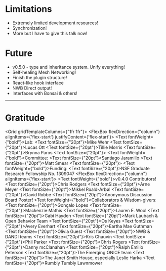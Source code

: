 
# Limitations

- Extremely limited development resources!
- Synchronization!
- More but I have to give this talk now!

# Future

- v0.5.0 - type and inheritance system. Unify everything!
- Self-healing Mesh Networking!
- Finish the plugin structure!
- React-like hook interface
- NWB Direct output!
- Interfaces with Bonsai & others!

---

# Gratitude

<Grid gridTemplateColumns={"1fr 1fr"}>
  <FlexBox flexDirection={"column"} alignItems={'flex-start'} justifyContent={'flex-start'}>
    <Text fontWeight={"bold"}>Lab:</Text>
    <Text fontSize={"20pt"}>Mike Wehr</Text>
    <Text fontSize={"20pt"}>Lucas Ott</Text>
    <Text fontSize={"20pt"}>Tillie Morris</Text>
    <Text fontSize={"20pt"}>Brynna Paros</Text>
    <Text fontSize={"20pt"}></Text>
    <Text fontWeight={"bold"}>Committee:</Text>
    <Text fontSize={"20pt"}>Santiago Jaramillo</Text>
    <Text fontSize={"20pt"}>Matt Smear</Text>
    <Text fontSize={"20pt"}></Text>
    <Text fontWeight={"bold"}>Funding:</Text>
    <Text fontSize={"20pt"}>NSF Graduate Research Fellowship No. 1309047</Text>
  </FlexBox>
  <FlexBox flexDirection={"column"} alignItems={'flex-start'}>
    <Text fontWeight={"bold"}>v0.4.0 Contributors!</Text>
    <Text fontSize={"20pt"}>Chris Rodgers</Text>
    <Text fontSize={"20pt"}>Arne Meyer</Text>
    <Text fontSize={"20pt"}>Mikkel Roald-Arbøl</Text>
    <Text fontSize={"20pt"}>David Robbe</Text>
    <Text fontSize={"20pt"}>Anonymous Discussion Board Poster!</Text>
    <Text fontWeight={"bold"}>Collaborators & Wisdom-givers:</Text>
    <Text fontSize={"20pt"}>Gonçalo Lopes</Text>
    <Text fontSize={"20pt"}>Mackenzie Mathis</Text>
    <Text fontSize={"20pt"}>Lauren E. Wool</Text>
    <Text fontSize={"20pt"}>Gabi Hayden</Text>
    <Text fontSize={"20pt"}>Mark Laubach & Open Behavior Team</Text>
    <Text fontSize={"20pt"}>Os Keyes</Text>
    <Text fontSize={"20pt"}>Avery Everhart</Text>
    <Text fontSize={"20pt"}>Eartha Mae Guthman</Text>
    <Text fontSize={"20pt"}>Olivia Guest</Text>
    <Text fontSize={"20pt"}>NWB & DANDI teams</Text>
    <Text fontSize={"20pt"}>Kris Chauvin</Text>
    <Text fontSize={"20pt"}>Phil Parker</Text>
    <Text fontSize={"20pt"}>Chris Rogers</Text>
    <Text fontSize={"20pt"}>Danny mcClanahan</Text>
    <Text fontSize={"20pt"}>Ralph Emilio Peterson</Text>
    <Text fontSize={"20pt"}>The Emerging ONICE team</Text>
    <Text fontSize={"20pt"}>The Janet Smith House, especially Leslie Harka</Text>
    <Text fontSize={"20pt"}>Rumbly Tumbly Lawnmower</Text>
  </FlexBox>

</Grid>
